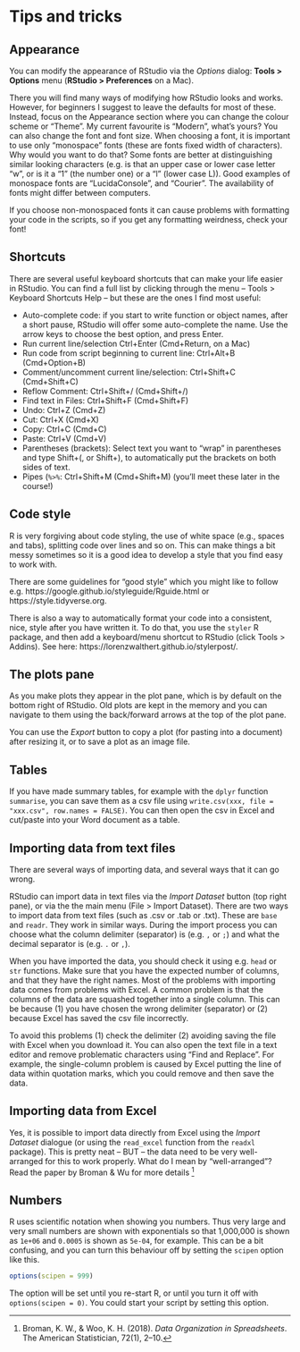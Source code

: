 # Tips and tricks

## Appearance

You can modify the appearance of RStudio via the *Options* dialog: **Tools > Options** menu (**RStudio > Preferences** on a Mac).

There you will find many ways of modifying how RStudio looks and works. However, for beginners I suggest to leave the defaults for most of these. Instead, focus on the Appearance section where you can change the colour scheme or "Theme". My current favourite is "Modern", what's yours? You can also change the font and font size. When choosing a font, it is important to use only "monospace" fonts (these are fonts fixed width of characters). Why would you want to do that? Some fonts are better at distinguishing similar looking characters (e.g. is that an upper case or lower case letter "w", or is it a "1" (the number one) or a "l" (lower case L)). Good examples of monospace fonts are "LucidaConsole", and "Courier". The availability of fonts might differ between computers.

If you choose non-monospaced fonts it can cause problems with formatting your code in the scripts, so if you get any formatting weirdness, check your font! 

## Shortcuts

There are several useful keyboard shortcuts that can make your life easier in RStudio. You can find a full list by clicking through the menu -- Tools > Keyboard Shortcuts Help -- but these are the ones I find most useful:

* Auto-complete code: if you start to write function or object names, after a short pause, RStudio will offer some auto-complete the name. Use the arrow keys to choose the best option, and press Enter.
* Run current line/selection	Ctrl+Enter	(Cmd+Return, on a Mac)
* Run code from script beginning to current line:	Ctrl+Alt+B	(Cmd+Option+B)
* Comment/uncomment current line/selection:	Ctrl+Shift+C	(Cmd+Shift+C)
* Reflow Comment:	Ctrl+Shift+/	(Cmd+Shift+/)
* Find text in Files:	Ctrl+Shift+F	(Cmd+Shift+F)
* Undo:	Ctrl+Z	(Cmd+Z)
* Cut:	Ctrl+X	(Cmd+X)
* Copy:	Ctrl+C	(Cmd+C)
* Paste:	Ctrl+V	(Cmd+V)
* Parentheses (brackets): Select text you want to "wrap" in parentheses and type Shift+(, or Shift+), to automatically put the brackets on both sides of text. 
* Pipes (`%>%`: Ctrl+Shift+M (Cmd+Shift+M) (you'll meet these later in the course!)

## Code style

R is very forgiving about code styling, the use of white space (e.g., spaces and tabs), splitting code over lines and so on. This can make things a bit messy sometimes so it is a good idea to develop a style that you find easy to work with.

There are some guidelines for "good style" which you might like to follow e.g. https://google.github.io/styleguide/Rguide.html or https://style.tidyverse.org.

There is also a way to automatically format your code into a consistent, nice, style after you have written it. To do that, you use the `styler` R package, and then add a keyboard/menu shortcut to RStudio (click Tools > Addins). See here: https://lorenzwalthert.github.io/stylerpost/.

## The plots pane

As you make plots they appear in the plot pane, which is by default on the bottom right of RStudio. Old plots are kept in the memory and you can navigate to them using the back/forward arrows at the top of the plot pane.

You can use the *Export* button to copy a plot (for pasting into a document) after resizing it, or to save a plot as an image file.

## Tables

If you have made summary tables, for example with the `dplyr` function `summarise`, you can save them as a csv file using `write.csv(xxx, file = "xxx.csv", row.names = FALSE)`. You can then open the csv in Excel and cut/paste into your Word document as a table.

## Importing data from text files

There are several ways of importing data, and several ways that it can go wrong.

RStudio can import data in text files via the *Import Dataset* button (top right pane), or via the the main menu (File > Import Dataset). There are two ways to import data from text files (such as .csv or .tab or .txt). These are `base` and `readr`. They work in similar ways. During the import process you can choose what the column delimiter (separator) is (e.g. `,` or `;`) and what the decimal separator is (e.g. `.` or `,`). 

When you have imported the data, you should check it using e.g. `head` or `str` functions. Make sure that you have the expected number of columns, and that they have the right names. 
Most of the problems with importing data comes from problems with Excel. A common problem is that the columns of the data are squashed together into a single column. This can be because (1) you have chosen the wrong delimiter (separator) or (2) because Excel has saved the csv file incorrectly. 

To avoid this problems (1) check the delimiter (2) avoiding saving the file with Excel when you download it. You can also open the text file in a text editor and remove problematic characters using "Find and Replace". For example, the single-column problem is caused by Excel putting the line of data within quotation marks, which you could remove and then save the data.

## Importing data from Excel

Yes, it is possible to import data directly from Excel using the *Import Dataset* dialogue (or using the `read_excel` function from the `readxl` package). This is pretty neat -- BUT -- the data need to be very well-arranged for this to work properly. What do I mean by "well-arranged"? Read the paper by Broman & Wu for more details ^[Broman, K. W., & Woo, K. H. (2018). *Data Organization in Spreadsheets*. The American Statistician, 72(1), 2–10.]

## Numbers

R uses scientific notation when showing you numbers.
Thus very large and very small numbers are shown with exponentials so that 1,000,000 is shown as `1e+06` and `0.0005` is shown as `5e-04`, for example. This can be a bit confusing, and you can turn this behaviour off by setting the `scipen` option like this. 

```r
options(scipen = 999)
```

The option will be set until you re-start R, or until you turn it off  with `options(scipen = 0)`. You could start your script by setting this option.
